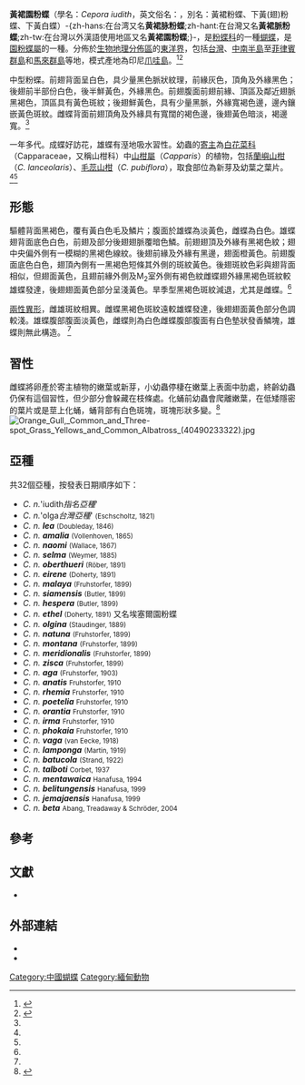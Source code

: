 {{NoteTA|G1=Butterfly}}
{{Speciesbox
| name = 黃裙園粉蝶
| image = Cepora aspasia olga 20140503.jpg
| image_width = 300px
| image_caption = 訪花
| image2 = Cepora iudith lea (Doubleday,1846) Orange Gull (16058541490).jpg
| image2_width = 300px
| image2_caption = 吸水
| status = NE
| status_system = iucn3.1
| status_ref = 
| genus = Cepora
| species = iudith
| authority = (Fabricius, 1787)
| range_map = 
| range_map_width = 300px
| range_map_caption = 
| subdivision_ranks = 亞種
| subdivision = 共有32個亞種，詳閱正文
| synonyms = <!--{{collapsible list|bullets = true| title = 異名列表
|}}-->}}

'''黃裙園粉蝶'''（學名：''Cepora iudith''，英文俗名：{{lang|en|Orange Gull}}，別名：黃裙粉蝶、下黃(翅)粉蝶、下黃白蝶）-{zh-hans:在台湾又名'''黄裙脉粉蝶''';zh-hant:在台灣又名'''黃裙脈粉蝶''';zh-tw:在台灣以外漢語使用地區又名'''黃裙園粉蝶''';}-，是[[粉蝶科|粉蝶科]]的一種[[蝴蝶|蝴蝶]]，是[[園粉蝶屬|園粉蝶屬]]的一種。分佈於[[生物地理分佈區|生物地理分佈區]]的[[東洋界|東洋界]]，包括[[台灣|台灣]]、[[中南半島|中南半島]]至[[菲律賓群島|菲律賓群島]]和[[馬來群島|馬來群島]]等地，模式產地為印尼[[爪哇島|爪哇島]]。<ref name=c2017>{{Cite book|author=武春生、徐堉峯|title=中國蝴蝶圖鑑|publisher=海峡书局|date=2017|ISBN=9787556703029|language=zh-hans|page=397, 399}}</ref><ref name=t2013>{{Cite book|author=徐堉峰|title=臺灣蝴蝶圖鑑．上【弄蝶、鳳蝶、鳳蝶】|location=台灣|publisher=晨星出版有限公司|date=2013|page=317-319|ISBN=9789861776705|language=zh-tw}}</ref>

中型粉蝶。前翅背面呈白色，具少量黑色脈狀紋理，前緣灰色，頂角及外緣黑色；後翅前半部份白色，後半鮮黃色，外緣黑色。前翅腹面前翅前緣、頂區及鄰近翅脈黑褐色，頂區具有黃色斑紋；後翅鮮黃色，具有少量黑脈，外緣寬褐色邊，邊內鑲嵌黃色斑紋。雌蝶背面前翅頂角及外緣具有寬闊的褐色邊，後翅黃色暗淡，褐邊寬。<ref name=c2017/> 

一年多代。成蝶好訪花，雄蝶有溼地吸水習性。幼蟲的[[寄主|寄主]]為[[白花菜科|白花菜科]]（Capparaceae，又稱山柑科）中[[山柑屬|山柑屬]]（''Capparis''）的植物，包括[[蘭嶼山柑|蘭嶼山柑]]（''C. lanceolaris''）、[[毛蕊山柑|毛蕊山柑]]（''C. pubiflora''），取食部位為新芽及幼葉之葉片。<ref name=c2017/><ref name=t2013/>

== 形態 ==
驅體背面黑褐色，覆有黃白色毛及鱗片；腹面於雄蝶為淡黃色，雌蝶為白色。雄蝶翅背面底色白色，前翅及部分後翅翅脈覆暗色鱗。前翅翅頂及外緣有黑褐色紋；翅中央偏外側有一模糊的黑褐色線紋。後翅前緣及外緣有黑邊，翅面橙黃色。前翅腹面底色白色，翅頂內側有一黑褐色短條其外側的斑紋黃色。後翅斑紋色彩與翅背面相似，但翅面黃色，且翅前緣外側及M<sub>2</sub>室外側有褐色紋雌蝶翅外緣黑褐色斑紋較雄蝶發達，後翅翅面黃色部分呈淺黃色。旱季型黑褐色斑紋減退，尤其是雌蝶。<ref name=t2013/>

[[兩性異形|兩性異形]]，雌雄斑紋相異。雌蝶黑褐色斑紋遠較雄蝶發達，後翅翅面黃色部分色調較淺。雄蝶腹部腹面淡黃色，雌蝶則為白色雌蝶腹部腹面有白色墊狀發香鱗塊，雄蝶則無此構造。 <ref name=t2013/>

== 習性 ==
雌蝶將卵產於寄主植物的嫩葉或新芽，小幼蟲停棲在嫩葉上表面中肋處，終齡幼蟲仍保有這個習性，但少部分會躲藏在枝條處。化蛹前幼蟲會爬離嫩葉，在低矮隱密的葉片或是莖上化蛹，蛹背部有白色斑塊，斑塊形狀多變。<ref name=t2014>{{Cite book|author=呂至堅、陳建仁|title=蝴蝶生活史圖鑑|location=台灣|publisher=晨星出版有限公司|date=2014|ISBN=9789861777849|page=166|language=zh-hant}}</ref>
[[File:Orange_Gull,_Common_and_Three-spot_Grass_Yellows_and_Common_Albatross_(40490233322).jpg|thumb]]

== 亞種 ==
共32個亞種，按發表日期順序如下：
{{div col}}
* ''C. n. '''iudith'' 指名亞種'''
* ''C. n. '''olga'' 台灣亞種''' <small>(Eschscholtz, 1821)</small>
* ''C. n. '''lea''''' <small>(Doubleday, 1846)</small>
* ''C. n. '''amalia''''' <small>(Vollenhoven, 1865)</small>
* ''C. n. '''naomi''''' <small>(Wallace, 1867)</small>
* ''C. n. '''selma''''' <small>(Weymer, 1885)</small>
* ''C. n. '''oberthueri''''' <small>(Röber, 1891)</small>
* ''C. n. '''eirene''''' <small>(Doherty, 1891)</small>
* ''C. n. '''malaya''''' <small>(Fruhstorfer, 1899)</small>
* ''C. n. '''siamensis''''' <small>(Butler, 1899)</small>
* ''C. n. '''hespera''''' <small>(Butler, 1899)</small>
* ''C. n. '''ethel''''' <small>(Doherty, 1891)</small> 又名埃塞爾園粉蝶
* ''C. n. '''olgina''''' <small>(Staudinger, 1889)</small>
* ''C. n. '''natuna''''' <small>(Fruhstorfer, 1899)</small>
* ''C. n. '''montana''''' <small>(Fruhstorfer, 1899)</small>
* ''C. n. '''meridionalis''''' <small>(Fruhstorfer, 1899)</small>
* ''C. n. '''zisca''''' <small>(Fruhstorfer, 1899)</small>
* ''C. n. '''aga''''' <small>(Fruhstorfer, 1903)</small>
* ''C. n. '''anatis''''' <small>Fruhstorfer, 1910</small>
* ''C. n. '''rhemia''''' <small>Fruhstorfer, 1910</small>
* ''C. n. '''poetelia''''' <small>Fruhstorfer, 1910</small>
* ''C. n. '''orantia''''' <small>Fruhstorfer, 1910</small>
* ''C. n. '''irma''''' <small>Fruhstorfer, 1910</small>
* ''C. n. '''phokaia''''' <small>Fruhstorfer, 1910</small>
* ''C. n. '''vaga''''' <small>(van Eecke, 1918)</small>
* ''C. n. '''lamponga''''' <small>(Martin, 1919)</small>
* ''C. n. '''batucola''''' <small>(Strand, 1922)</small>
* ''C. n. '''talboti''''' <small>Corbet, 1937</small>
* ''C. n. '''mentawaica''''' <small>Hanafusa, 1994</small>
* ''C. n. '''belitungensis''''' <small>Hanafusa, 1999</small>
* ''C. n. '''jemajaensis''''' <small>Hanafusa, 1999</small>
* ''C. n. '''beta''''' <small>Abang, Treadaway & Schröder, 2004</small>
{{div col end}}

== 參考 ==
{{reflist|}}

== 文獻 ==
* {{cite book|editor=周尧|title=中国蝶类志|publisher=河南科学技術出版社|year=1994|volume=1|pages=255|language=zh-cn}}

== 外部連結 ==
* {{Commonscat-inline|Cepora iudith}}
* {{Wikispecies-inline|Cepora iudith}}
{{Taxonbar}}
{{園粉蝶屬}}
[[Category:中國蝴蝶|Category:中國蝴蝶]]
[[Category:緬甸動物|Category:緬甸動物]]